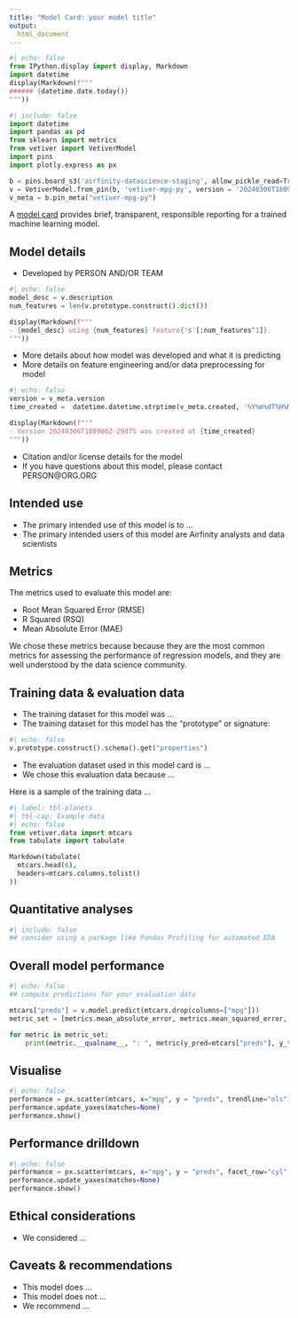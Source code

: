 ```yaml
---
title: "Model Card: your model title"
output:
  html_document
---
```


```python
#| echo: false
from IPython.display import display, Markdown
import datetime
display(Markdown(f"""
###### {datetime.date.today()}
"""))
```

```python
#| include: false
import datetime
import pandas as pd
from sklearn import metrics
from vetiver import VetiverModel
import pins
import plotly.express as px

b = pins.board_s3('airfinity-datascience-staging', allow_pickle_read=True)
v = VetiverModel.from_pin(b, 'vetiver-mpg-py', version = '20240306T180900Z-29d75')
v_meta = b.pin_meta("vetiver-mpg-py")
```

A [model card](https://doi.org/10.1145/3287560.3287596) provides brief, transparent, responsible reporting for a trained machine learning model.

## Model details

- Developed by PERSON AND/OR TEAM
```python
#| echo: false
model_desc = v.description
num_features = len(v.prototype.construct().dict())

display(Markdown(f"""
- {model_desc} using {num_features} feature{'s'[:num_features^1]}.
"""))
```
- More details about how model was developed and what it is predicting
- More details on feature engineering and/or data preprocessing for model
```python
#| echo: false
version = v_meta.version
time_created =  datetime.datetime.strptime(v_meta.created, '%Y%m%dT%H%M%SZ').strftime('%Y-%m-%d %H:%M:%S')

display(Markdown(f"""
- Version 20240306T180900Z-29d75 was created at {time_created}
"""))
```

- Citation and/or license details for the model
- If you have questions about this model, please contact PERSON@ORG.ORG

## Intended use

- The primary intended use of this model is to ...
- The primary intended users of this model are Airfinity analysts and data scientists

## Metrics

The metrics used to evaluate this model are:

- Root Mean Squared Error (RMSE)
- R Squared (RSQ)
- Mean Absolute Error (MAE)

We chose these metrics because because they are the most common metrics for assessing the performance of regression models, and they are well understood by the data science community.

## Training data & evaluation data

- The training dataset for this model was ...
- The training dataset for this model has the "prototype" or signature:
```python
#| echo: false
v.prototype.construct().schema().get("properties")
```

- The evaluation dataset used in this model card is ...
- We chose this evaluation data because ...

Here is a sample of the training data ...

```python
#| label: tbl-planets
#| tbl-cap: Example data
#| echo: false
from vetiver.data import mtcars
from tabulate import tabulate

Markdown(tabulate(
  mtcars.head(6),
  headers=mtcars.columns.tolist()
))
```

## Quantitative analyses
:::{.panel-tabset}
```python
#| include: false
## consider using a package like Pandas Profiling for automated EDA

```
## Overall model performance

```python
#| echo: false
## compute predictions for your evaluation data

mtcars["preds"] = v.model.predict(mtcars.drop(columns=["mpg"]))
metric_set = [metrics.mean_absolute_error, metrics.mean_squared_error, metrics.r2_score]

for metric in metric_set:
    print(metric.__qualname__, ": ", metric(y_pred=mtcars["preds"], y_true=mtcars["mpg"]))
```

## Visualise

```python
#| echo: false
performance = px.scatter(mtcars, x="mpg", y = "preds", trendline="ols")
performance.update_yaxes(matches=None)
performance.show()
```

## Performance drilldown

```python
#| echo: false
performance = px.scatter(mtcars, x="mpg", y = "preds", facet_row="cyl", trendline="ols")
performance.update_yaxes(matches=None)
performance.show()
```
:::

## Ethical considerations

- We considered ...

## Caveats & recommendations

- This model does ...
- This model does not ...
- We recommend ...
